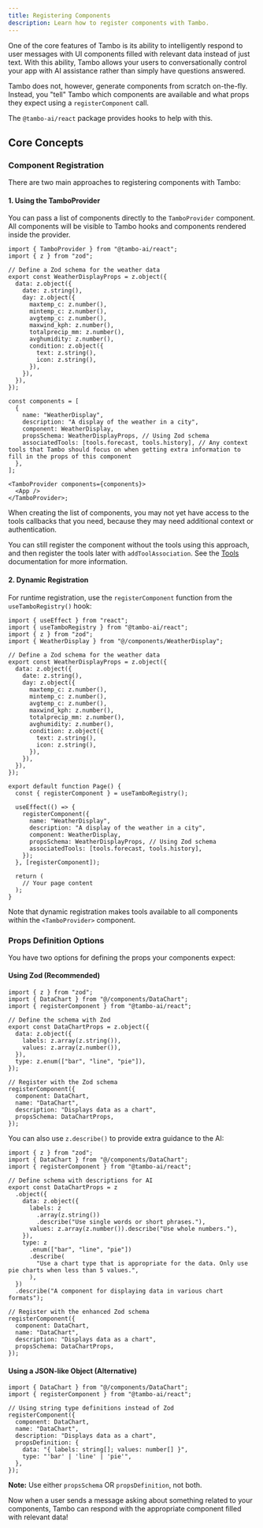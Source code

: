 ```yaml
---
title: Registering Components
description: Learn how to register components with Tambo.
---
```


One of the core features of Tambo is its ability to intelligently respond to user messages with UI components filled with relevant data instead of just text. With this ability, Tambo allows your users to conversationally control your app with AI assistance rather than simply have questions answered.

Tambo does not, however, generate components from scratch on-the-fly. Instead, you "tell" Tambo which components are available and what props they expect using a `registerComponent` call.

The `@tambo-ai/react` package provides hooks to help with this.

## Core Concepts

### Component Registration

There are two main approaches to registering components with Tambo:

#### 1. Using the TamboProvider

You can pass a list of components directly to the `TamboProvider` component. All components will be visible to Tambo hooks and components rendered inside the provider.

```tsx title="layout.tsx"
import { TamboProvider } from "@tambo-ai/react";
import { z } from "zod";

// Define a Zod schema for the weather data
export const WeatherDisplayProps = z.object({
  data: z.object({
    date: z.string(),
    day: z.object({
      maxtemp_c: z.number(),
      mintemp_c: z.number(),
      avgtemp_c: z.number(),
      maxwind_kph: z.number(),
      totalprecip_mm: z.number(),
      avghumidity: z.number(),
      condition: z.object({
        text: z.string(),
        icon: z.string(),
      }),
    }),
  }),
});

const components = [
  {
    name: "WeatherDisplay",
    description: "A display of the weather in a city",
    component: WeatherDisplay,
    propsSchema: WeatherDisplayProps, // Using Zod schema
    associatedTools: [tools.forecast, tools.history], // Any context tools that Tambo should focus on when getting extra information to fill in the props of this component
  },
];

<TamboProvider components={components}>
  <App />
</TamboProvider>;
```

When creating the list of components, you may not yet have access to the tools callbacks that you need, because they may need additional context or authentication.

You can still register the component without the tools using this approach, and then register the tools later with `addToolAssociation`. See the [Tools](/docs/concepts/tools) documentation for more information.

#### 2. Dynamic Registration

For runtime registration, use the `registerComponent` function from the `useTamboRegistry()` hook:

```tsx title="page.tsx"
import { useEffect } from "react";
import { useTamboRegistry } from "@tambo-ai/react";
import { z } from "zod";
import { WeatherDisplay } from "@/components/WeatherDisplay";

// Define a Zod schema for the weather data
export const WeatherDisplayProps = z.object({
  data: z.object({
    date: z.string(),
    day: z.object({
      maxtemp_c: z.number(),
      mintemp_c: z.number(),
      avgtemp_c: z.number(),
      maxwind_kph: z.number(),
      totalprecip_mm: z.number(),
      avghumidity: z.number(),
      condition: z.object({
        text: z.string(),
        icon: z.string(),
      }),
    }),
  }),
});

export default function Page() {
  const { registerComponent } = useTamboRegistry();

  useEffect(() => {
    registerComponent({
      name: "WeatherDisplay",
      description: "A display of the weather in a city",
      component: WeatherDisplay,
      propsSchema: WeatherDisplayProps, // Using Zod schema
      associatedTools: [tools.forecast, tools.history],
    });
  }, [registerComponent]);

  return (
    // Your page content
  );
}
```

Note that dynamic registration makes tools available to all components within the `<TamboProvider>` component.

### Props Definition Options

You have two options for defining the props your components expect:

#### Using Zod (Recommended)

```tsx
import { z } from "zod";
import { DataChart } from "@/components/DataChart";
import { registerComponent } from "@tambo-ai/react";

// Define the schema with Zod
export const DataChartProps = z.object({
  data: z.object({
    labels: z.array(z.string()),
    values: z.array(z.number()),
  }),
  type: z.enum(["bar", "line", "pie"]),
});

// Register with the Zod schema
registerComponent({
  component: DataChart,
  name: "DataChart",
  description: "Displays data as a chart",
  propsSchema: DataChartProps,
});
```

You can also use `z.describe()` to provide extra guidance to the AI:

```tsx
import { z } from "zod";
import { DataChart } from "@/components/DataChart";
import { registerComponent } from "@tambo-ai/react";

// Define schema with descriptions for AI
export const DataChartProps = z
  .object({
    data: z.object({
      labels: z
        .array(z.string())
        .describe("Use single words or short phrases."),
      values: z.array(z.number()).describe("Use whole numbers."),
    }),
    type: z
      .enum(["bar", "line", "pie"])
      .describe(
        "Use a chart type that is appropriate for the data. Only use pie charts when less than 5 values.",
      ),
  })
  .describe("A component for displaying data in various chart formats");

// Register with the enhanced Zod schema
registerComponent({
  component: DataChart,
  name: "DataChart",
  description: "Displays data as a chart",
  propsSchema: DataChartProps,
});
```

#### Using a JSON-like Object (Alternative)

```tsx
import { DataChart } from "@/components/DataChart";
import { registerComponent } from "@tambo-ai/react";

// Using string type definitions instead of Zod
registerComponent({
  component: DataChart,
  name: "DataChart",
  description: "Displays data as a chart",
  propsDefinition: {
    data: "{ labels: string[]; values: number[] }",
    type: "'bar' | 'line' | 'pie'",
  },
});
```

**Note:** Use either `propsSchema` OR `propsDefinition`, not both.

Now when a user sends a message asking about something related to your components, Tambo can respond with the appropriate component filled with relevant data!
